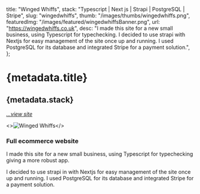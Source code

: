   title: "Winged Whiffs",
  stack: "Typescript | Next js | Strapi | PostgreSQL | Stripe",
  slug: "wingedwhiffs",
  thumb: "/images/thumbs/wingedwhiffs.png",
  featuredImg: "/images/featured/wingedwhiffsBanner.png",
  url: "https://wingedwhiffs.co.uk",
  desc: "I made this site for a new small business, using Typescript for typechecking. I decided to use strapi with Nextjs for easy management of the site once up and running. I used PostgreSQL for its database and integrated Stripe for a payment solution.",
};

# {metadata.title}

## {metadata.stack}

[_...view site_](https://wingedwhiffs.co.uk)<BackBtn/>

<>![Winged Whiffs](/images/featured/wingedwhiffsBanner.png "Winged Whiffs")</>

### **Full ecommerce website**

I made this site for a new small business, using Typescript for typechecking giving a more robust app.

I decided to use strapi in with Nextjs for easy management of the site once up and running.
I used PostgreSQL for its database and integrated Stripe for a payment solution.
